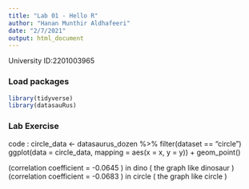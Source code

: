 ```yaml
---
title: "Lab 01 - Hello R"
author: "Hanan Munthir Aldhafeeri"
date: "2/7/2021"
output: html_document
---
```


University ID:2201003965 

### Load packages

```r
library(tidyverse)
library(datasauRus)
```


### Lab Exercise

code :
circle_data <- datasaurus_dozen %>% filter(dataset == "circle")
ggplot(data = circle_data, mapping = aes(x = x, y = y)) + geom_point()


(correlation coefficient = -0.0645 ) in dino
( the graph like dinosaur )
(correlation coefficient = -0.0683 ) in circle
( the graph like circle )